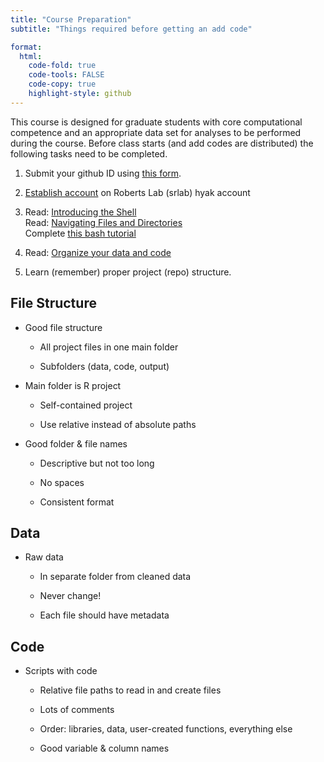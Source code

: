 ```yaml
---
title: "Course Preparation"
subtitle: "Things required before getting an add code"

format:
  html:
    code-fold: true
    code-tools: FALSE
    code-copy: true
    highlight-style: github
---
```


This course is designed for graduate students with core computational competence and an appropriate data set for analyses to be performed during the course. Before class starts (and add codes are distributed) the following tasks need to be completed.

1.  Submit your github ID using [this form](https://docs.google.com/forms/d/e/1FAIpQLSd0MUPej4xJhIWiS8wLztpzXK7iak3DYPjFLzIcgAKIMTfy2Q/viewform?usp=sf_link).

2.  [Establish account](https://robertslab.github.io/resources/mox_Adding-a-User/) on Roberts Lab (srlab) hyak account

3.  Read: [Introducing the Shell](https://swcarpentry.github.io/shell-novice/01-intro/) \
    Read: [Navigating Files and Directories](http://swcarpentry.github.io/shell-novice/02-filedir/) \
    Complete [this bash tutorial](https://sr320.github.io/course-fish546-2023/assignments/00-bash.html)

4.  Read: [Organize your data and code](https://kbroman.org/steps2rr/pages/organize.html)

5.  Learn (remember) proper project (repo) structure.

::: panel-tabset
## File Structure

-   Good file structure

    -   All project files in one main folder

    -   Subfolders (data, code, output)

-   Main folder is R project

    -   Self-contained project

    -   Use relative instead of absolute paths

-   Good folder & file names

    -   Descriptive but not too long

    -   No spaces

    -   Consistent format

## Data

-   Raw data

    -   In separate folder from cleaned data

    -   Never change!

    -   Each file should have metadata

## Code

-   Scripts with code

    -   Relative file paths to read in and create files

    -   Lots of comments

    -   Order: libraries, data, user-created functions, everything else

    -   Good variable & column names
:::
